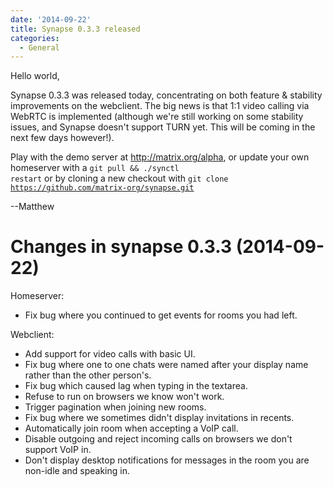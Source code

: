 ```yaml
---
date: '2014-09-22'
title: Synapse 0.3.3 released
categories:
  - General
---
```


Hello world,

Synapse 0.3.3 was released today, concentrating on both feature & stability improvements on the webclient.  The big news is that 1:1 video calling via WebRTC is implemented (although we're still working on some stability issues, and Synapse doesn't support TURN yet.  This will be coming in the next few days however!).

Play with the demo server at http://matrix.org/alpha, or update your own homeserver with a <code>git pull && ./synctl restart</code> or by cloning a new checkout with <code>git clone https://github.com/matrix-org/synapse.git</code>

--Matthew

Changes in synapse 0.3.3 (2014-09-22)
=====================================

Homeserver:
 * Fix bug where you continued to get events for rooms you had left.

Webclient:
 * Add support for video calls with basic UI.
 * Fix bug where one to one chats were named after your display name rather
   than the other person's.
 * Fix bug which caused lag when typing in the textarea.
 * Refuse to run on browsers we know won't work.
 * Trigger pagination when joining new rooms.
 * Fix bug where we sometimes didn't display invitations in recents.
 * Automatically join room when accepting a VoIP call.
 * Disable outgoing and reject incoming calls on browsers we don't support
   VoIP in.
 * Don't display desktop notifications for messages in the room you are
   non-idle and speaking in.

